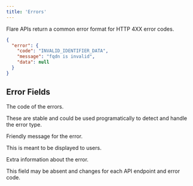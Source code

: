 ```yaml
---
title: 'Errors'
---
```


Flare APIs return a common error format for HTTP 4XX error codes.

<ResponseExample>

```json Example Rate Limit Response
{
  "error": {
    "code": "INVALID_IDENTIFIER_DATA",
    "message": "fqdn is invalid",
    "data": null
  }
}
```

</ResponseExample>

## Error Fields

<ResponseField name="code" type="string">
  The code of the errors.
  
  These are stable and could be used programatically to detect and handle the error type.
</ResponseField>

<ResponseField name="message" type="string">
  Friendly message for the error.
  
  This is meant to be displayed to users.
</ResponseField>

<ResponseField name="data" type="object">
  Extra information about the error.
  
  This field may be absent and changes for each API endpoint and error code.
</ResponseField>
